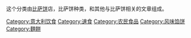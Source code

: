 {{TA
|G1=Food
}}
这个分类由[[比萨饼|比萨饼]]店，比萨饼种类，和其他与比萨饼相关的文章组成。
{{Commonscat|Pizzas}}

[[Category:意大利饮食|Category:意大利饮食]]
[[Category:速食|Category:速食]]
[[Category:农民食品|Category:农民食品]]
[[Category:风味馅饼|Category:风味馅饼]]
[[Category:麵餅|Category:麵餅]]